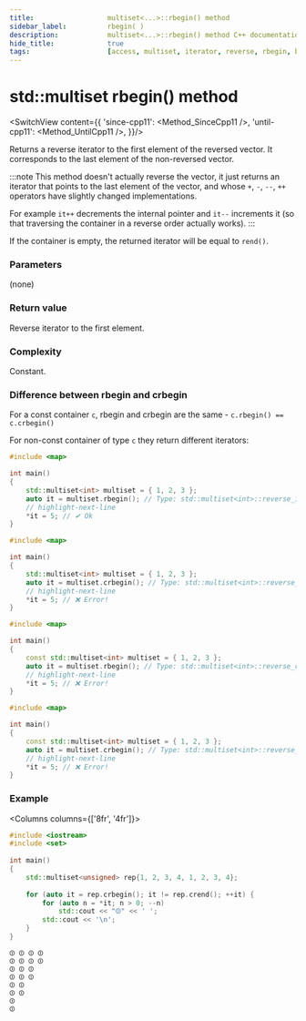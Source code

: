 ```yaml
---
title:					multiset<...>::rbegin() method
sidebar_label:			rbegin( )
description:		    multiset<...>::rbegin() method C++ documentation
hide_title:				true
tags:					[access, multiset, iterator, reverse, rbegin, begin]
---
```



<!-- Terms -->

<!----------------- Codes ---------------------->


# std::multiset rbegin() method

<SwitchView content={{
        'since-cpp11': <Method_SinceCpp11 />,
        'until-cpp11': <Method_UntilCpp11 />,
    }}/>

Returns a <Tooltip title={Term_ContAlias_ReverseIterator}>reverse iterator</Tooltip> to the first element of the reversed vector.
It corresponds to the last element of the non-reversed vector.

:::note
This method doesn't actually reverse the vector, it just returns an iterator that points to the last element of the vector,
and whose `+`, `-`, `--`, `++` operators have slightly changed implementations.

For example `it++` decrements the internal pointer and `it--` increments it (so that traversing the container in a reverse order actually works).
:::

If the container is empty, the returned iterator will be equal to `rend()`.

### Parameters

(none)

### Return value

Reverse iterator to the first element.

### Complexity

Constant.

### Difference between rbegin and crbegin

For a const container `c`, rbegin and crbegin are the same - `c.rbegin() == c.crbegin()`

For non-const container of type `c` they return different iterators:

<Tabs>
<TabItem value="non-const-container" label="Non const container" default>

<Tabs>
<TabItem value="rbegin" label="rbegin" default>

```cpp
#include <map>

int main()
{
    std::multiset<int> multiset = { 1, 2, 3 };
    auto it = multiset.rbegin(); // Type: std::multiset<int>::reverse_iterator
    // highlight-next-line
    *it = 5; // ✔ Ok
}
```

</TabItem>
<TabItem value="crbegin" label="crbegin" default>

```cpp
#include <map>

int main()
{
    std::multiset<int> multiset = { 1, 2, 3 };
    auto it = multiset.crbegin(); // Type: std::multiset<int>::reverse_const_iterator
    // highlight-next-line
    *it = 5; // ❌ Error! 
}
```

</TabItem>
</Tabs>

</TabItem>
<TabItem value="const-container" label="Const container">

<Tabs>
<TabItem value="rbegin" label="rbegin" default>

```cpp
#include <map>

int main()
{
    const std::multiset<int> multiset = { 1, 2, 3 };
    auto it = multiset.rbegin(); // Type: std::multiset<int>::reverse_const_iterator
    // highlight-next-line
    *it = 5; // ❌ Error! 
}
```

</TabItem>
<TabItem value="crbegin" label="crbegin" default>

```cpp
#include <map>

int main()
{
    const std::multiset<int> multiset = { 1, 2, 3 };
    auto it = multiset.crbegin(); // Type: std::multiset<int>::reverse_const_iterator
    // highlight-next-line
    *it = 5; // ❌ Error! 
}
```

</TabItem>
</Tabs>

</TabItem>
</Tabs>

### Example

<Columns columns={['8fr', '4fr']}>
<div>

```cpp title='Main.cpp' showLineNumbers
#include <iostream>
#include <set>
 
int main()
{
    std::multiset<unsigned> rep{1, 2, 3, 4, 1, 2, 3, 4};
 
    for (auto it = rep.crbegin(); it != rep.crend(); ++it) {
        for (auto n = *it; n > 0; --n)
            std::cout << "⏼" << ' ';
        std::cout << '\n';
    }
}
```

</div>
<div>

```plaintext title="Output"
⏼ ⏼ ⏼ ⏼ 
⏼ ⏼ ⏼ ⏼ 
⏼ ⏼ ⏼ 
⏼ ⏼ ⏼ 
⏼ ⏼ 
⏼ ⏼ 
⏼ 
⏼
```

</div>
</Columns>
